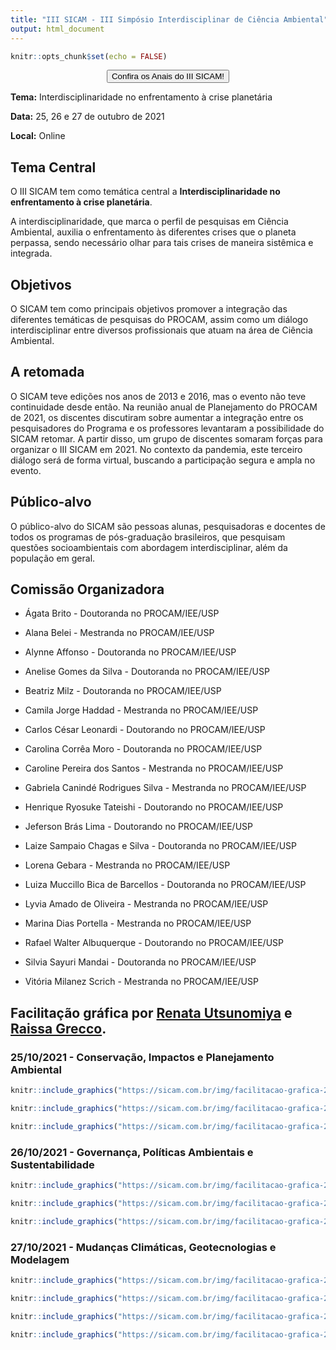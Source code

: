 ```yaml
---
title: "III SICAM - III Simpósio Interdisciplinar de Ciência Ambiental"
output: html_document
---
```


```r
knitr::opts_chunk$set(echo = FALSE)
```

<link rel="stylesheet" href="https://cdn.jsdelivr.net/gh/jpswalsh/academicons@1/css/academicons.min.css">

<center><a href="/anais-iii-sicam.pdf" target="_blank"><button type="button" class="btn btn-success">Confira os Anais do III SICAM! </button></center>

</a>

**Tema:** Interdisciplinaridade no enfrentamento à crise planetária

**Data:** 25, 26 e 27 de outubro de 2021

**Local:** Online

## Tema Central

O III SICAM tem como temática central a **Interdisciplinaridade no enfrentamento à crise planetária**.

A interdisciplinaridade, que marca o perfil de pesquisas em Ciência Ambiental, auxilia o enfrentamento às diferentes crises que o planeta perpassa, sendo necessário olhar para tais crises de maneira sistêmica e integrada.

## Objetivos

O SICAM tem como principais objetivos promover a integração das diferentes temáticas de pesquisas do PROCAM, assim como um diálogo interdisciplinar entre diversos profissionais que atuam na área de Ciência Ambiental.

## A retomada

O SICAM teve edições nos anos de 2013 e 2016, mas o evento não teve continuidade desde então. Na reunião anual de Planejamento do PROCAM de 2021, os discentes discutiram sobre aumentar a integração entre os pesquisadores do Programa e os professores levantaram a possibilidade do SICAM retomar. A partir disso, um grupo de discentes somaram forças para organizar o III SICAM em 2021. No contexto da pandemia, este terceiro diálogo será de forma virtual, buscando a participação segura e ampla no evento.

## Público-alvo

O público-alvo do SICAM são pessoas alunas, pesquisadoras e docentes de todos os programas de pós-graduação brasileiros, que pesquisam questões socioambientais com abordagem interdisciplinar, além da população em geral.

## Comissão Organizadora

-    Ágata Brito - Doutoranda no PROCAM/IEE/USP

-   Alana Belei - Mestranda no PROCAM/IEE/USP

-   Alynne Affonso - Doutoranda no PROCAM/IEE/USP

-   Anelise Gomes da Silva - Doutoranda no PROCAM/IEE/USP

-   Beatriz Milz - Doutoranda no PROCAM/IEE/USP

-   Camila Jorge Haddad - Mestranda no PROCAM/IEE/USP

-   Carlos César Leonardi - Doutorando no PROCAM/IEE/USP

-   Carolina Corrêa Moro - Doutoranda no PROCAM/IEE/USP

-   Caroline Pereira dos Santos - Mestranda no PROCAM/IEE/USP

-   Gabriela Canindé Rodrigues Silva - Mestranda no PROCAM/IEE/USP

-   Henrique Ryosuke Tateishi - Doutorando no PROCAM/IEE/USP

-   Jeferson Brás Lima - Doutorando no PROCAM/IEE/USP

-   Laize Sampaio Chagas e Silva - Doutoranda no PROCAM/IEE/USP

-   Lorena Gebara - Mestranda no PROCAM/IEE/USP

-   Luiza Muccillo Bica de Barcellos - Doutoranda no PROCAM/IEE/USP

-   Lyvia Amado de Oliveira - Mestranda no PROCAM/IEE/USP

-   Marina Dias Portella - Mestranda no PROCAM/IEE/USP

-   Rafael Walter Albuquerque - Doutorando no PROCAM/IEE/USP

-   Silvia Sayuri Mandai - Doutoranda no PROCAM/IEE/USP

-   Vitória Milanez Scrich - Mestranda no PROCAM/IEE/USP


## Facilitação gráfica por [<i class="fab fa-instagram"></i>Renata Utsunomiya](https://www.instagram.com/mon_arte_pensamento_visual/) e [<i class="fab fa-instagram"></i>Raissa Grecco](https://instagram.com/raissagrecco).


### 25/10/2021 - Conservação, Impactos e Planejamento Ambiental 



```r
knitr::include_graphics("https://sicam.com.br/img/facilitacao-grafica-2510-1.png")

knitr::include_graphics("https://sicam.com.br/img/facilitacao-grafica-2510-2.png")

knitr::include_graphics("https://sicam.com.br/img/facilitacao-grafica-2510-3.png")
```



### 26/10/2021 - Governança, Políticas Ambientais e Sustentabilidade

```r
knitr::include_graphics("https://sicam.com.br/img/facilitacao-grafica-2610-1.jpeg")

knitr::include_graphics("https://sicam.com.br/img/facilitacao-grafica-2610-2.jpeg")

knitr::include_graphics("https://sicam.com.br/img/facilitacao-grafica-2610-3.jpeg")
```

### 27/10/2021 - Mudanças Climáticas, Geotecnologias e Modelagem


```r
knitr::include_graphics("https://sicam.com.br/img/facilitacao-grafica-2710-1.jpeg")

knitr::include_graphics("https://sicam.com.br/img/facilitacao-grafica-2710-2.jpeg")

knitr::include_graphics("https://sicam.com.br/img/facilitacao-grafica-2710-3.jpeg")

knitr::include_graphics("https://sicam.com.br/img/facilitacao-grafica-2710-4.jpeg")
```
